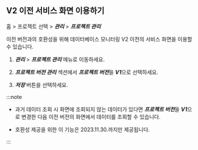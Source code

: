 ## V2 이전 서비스 화면 이용하기

홈 > 프로젝트 선택 > ***관리*** > ***프로젝트 관리***

<ImgLang img='db-v2-ver-management.png' desc='프로젝트 버전 관리' />

이전 버전과의 호환성을 위해 데이터베이스 모니터링 V2 이전의 서비스 화면을 이용할 수 있습니다. 

1. ***관리*** > ***프로젝트 관리*** 메뉴로 이동하세요.

1. ***프로젝트 버전 관리*** 섹션에서 ***프로젝트 버전***을 ***V1***으로 선택하세요. 

1. ***저장*** 버튼을 선택하세요.

:::note

* 과거 데이터 조회 시 화면에 조회되지 않는 데이터가 있다면 ***프로젝트 버전***을 ***V1***으로 변경한 다음 이전 버전의 화면에서 데이터를 조회할 수 있습니다.

* 호환성 제공을 위한 이 기능은 2023.11.30.까지만 제공됩니다.

:::
